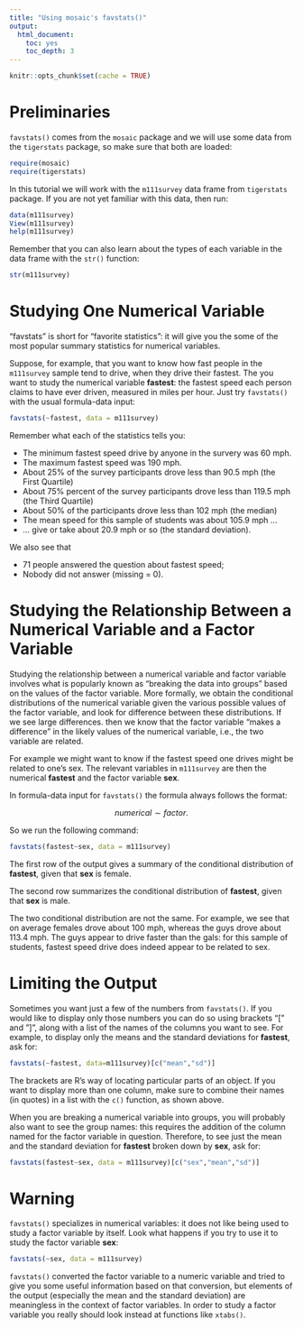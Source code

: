```yaml
---
title: "Using mosaic's favstats()"
output:
  html_document:
    toc: yes
    toc_depth: 3
---
```


```r
knitr::opts_chunk$set(cache = TRUE)
```


# Preliminaries

`favstats()` comes from the `mosaic` package and we will use some data from the `tigerstats` package, so make sure that both are loaded:

```r
require(mosaic)
require(tigerstats)
```

In this tutorial we will work with the `m111survey` data frame from `tigerstats` package.  If you are not yet familiar with this data, then run:

```r
data(m111survey)
View(m111survey)
help(m111survey)
```

Remember that you can also learn about the types of each variable in the data frame with the `str()` function:

```r
str(m111survey)
```


# Studying One Numerical Variable

"favstats" is short for "favorite statistics":  it will give you the some of the most popular summary statistics for numerical variables.

Suppose, for example, that you want to know how fast people in the `m111survey` sample tend to drive, when they drive their fastest. The you want to study the numerical variable **fastest**:  the fastest speed each person claims to have ever driven, measured in miles per hour.  Just try `favstats()` with the usual formula-data input:

```r
favstats(~fastest, data = m111survey)
```

Remember what each of the statistics tells you:

* The minimum fastest speed drive by anyone in the survery was 60 mph.
* The maximum fastest speed was 190 mph.
* About 25% of the survey participants drove less than 90.5 mph (the First Quartile)
* About 75% percent of the survey participants drove less than 119.5 mph (the Third Quartile)
* About 50% of the participants drove less than 102 mph (the median)
* The mean speed for this sample of students was about 105.9 mph ...
* ... give or take about 20.9 mph or so (the standard deviation).

We also see that

* 71 people answered the question about fastest speed;
* Nobody did not answer (missing = 0).


# Studying the Relationship Between a Numerical Variable and a Factor Variable

Studying the relationship between a numerical variable and factor variable involves what is popularly known as "breaking the data into groups" based on the values of the factor variable.  More formally, we obtain the conditional distributions of the numerical variable given the various possible values of the factor variable, and look for difference between these distributions.  If we see large differences. then we know that the factor variable "makes a difference" in the likely values of the numerical variable, i.e., the two variable are related.

For example we might want to know if the fastest speed one drives might be related to one's sex.  The relevant variables in `m111survey` are then the numerical **fastest** and the factor variable **sex**.

In formula-data input for `favstats()` the formula always follows the format:

$$numerical \sim factor.$$

So we run the following command:

```r
favstats(fastest~sex, data = m111survey)
```

The first row of the output gives a summary of the conditional distribution of **fastest**, given that **sex** is female.

The second row summarizes the conditional distribution of **fastest**, given that **sex** is male.

The two conditional distribution are not the same.  For example, we see that on average females drove about 100 mph, whereas the guys drove about 113.4 mph.  The guys appear to drive faster than the gals:  for this sample of students, fastest speed drive does indeed appear to be related to sex.


# Limiting the Output

Sometimes you want just a few of the numbers from `favstats()`.  If you would like to display only those numbers you can do so using brackets "[" and "]", along with a list of the names of the columns you want to see.  For example, to display only the means and the standard deviations for **fastest**, ask for:

```r
favstats(~fastest, data=m111survey)[c("mean","sd")]
```

The brackets are R's way of locating particular parts of an object.  If you want to display more than one column, make sure to combine their names (in quotes) in a list with the `c()` function, as shown above.

When you are breaking a numerical variable into groups, you will probably also want to see the group names:  this requires the addition of the column named for the factor variable in question.  Therefore, to see just the mean and the standard deviation for **fastest** broken down by **sex**, ask for:


```r
favstats(fastest~sex, data = m111survey)[c("sex","mean","sd")]
```



# Warning

`favstats()` specializes in numerical variables:  it does not like being used to study a factor variable by itself.  Look what happens if you try to use it to study the factor variable **sex**:

```r
favstats(~sex, data = m111survey)
```

`favstats()` converted the factor variable to a numeric variable and tried to give you some useful information based on that conversion, but elements of the output (especially the mean and the standard deviation) are meaningless in the context of factor variables.  In order to study a factor variable you really should look instead at functions like `xtabs()`.
